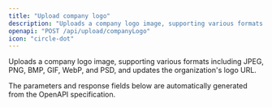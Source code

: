 ```yaml
---
title: "Upload company logo"
description: "Uploads a company logo image, supporting various formats including JPEG, PNG, BMP, GIF, WebP, and PSD, and updates the organization's logo URL."
openapi: "POST /api/upload/companyLogo"
icon: "circle-dot"
---
```


Uploads a company logo image, supporting various formats including JPEG, PNG, BMP, GIF, WebP, and PSD, and updates the organization's logo URL.

<Note>
The parameters and response fields below are automatically generated from the OpenAPI specification.
</Note>
